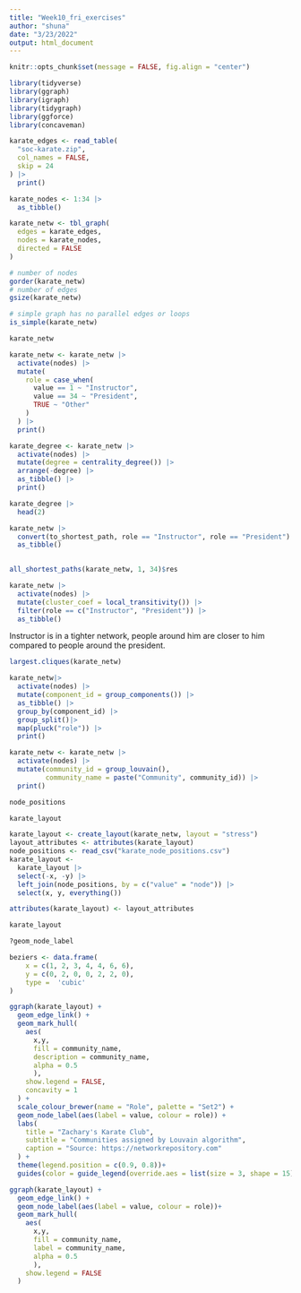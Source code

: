 ```yaml
---
title: "Week10_fri_exercises"
author: "shuna"
date: "3/23/2022"
output: html_document
---
```


```r
knitr::opts_chunk$set(message = FALSE, fig.align = "center")
```

```r
library(tidyverse)
library(ggraph)
library(igraph)
library(tidygraph)
library(ggforce)
library(concaveman)
```

```r
karate_edges <- read_table(
  "soc-karate.zip",
  col_names = FALSE,
  skip = 24
) |>
  print()

karate_nodes <- 1:34 |>
  as_tibble()
```

```r
karate_netw <- tbl_graph(
  edges = karate_edges,
  nodes = karate_nodes,
  directed = FALSE
)
```

```r
# number of nodes
gorder(karate_netw)
# number of edges
gsize(karate_netw)
```

```r
# simple graph has no parallel edges or loops
is_simple(karate_netw)
```

```r
karate_netw
```
```r
karate_netw <- karate_netw |>
  activate(nodes) |>
  mutate(
    role = case_when(
      value == 1 ~ "Instructor",
      value == 34 ~ "President",
      TRUE ~ "Other"
    )
  ) |>
  print()
```

```r
karate_degree <- karate_netw |>
  activate(nodes) |>
  mutate(degree = centrality_degree()) |>
  arrange(-degree) |>
  as_tibble() |>
  print()

karate_degree |>
  head(2)
```
```r
karate_netw |>
  convert(to_shortest_path, role == "Instructor", role == "President") |>
  as_tibble()
  
```
```r
all_shortest_paths(karate_netw, 1, 34)$res
```



```r
karate_netw |>
  activate(nodes) |>
  mutate(cluster_coef = local_transitivity()) |>
  filter(role == c("Instructor", "President")) |>
  as_tibble()
```
Instructor is in a tighter network, people around him are closer to him compared to people around the president. 

```r
largest.cliques(karate_netw)
```


```r
karate_netw|>
  activate(nodes) |>
  mutate(component_id = group_components()) |>
  as_tibble() |>
  group_by(component_id) |>
  group_split()|>
  map(pluck("role")) |>
  print()
```

```r
karate_netw <- karate_netw |>
  activate(nodes) |>
  mutate(community_id = group_louvain(),
         community_name = paste("Community", community_id)) |>
  print()
```
```r
node_positions
```
```r
karate_layout
```


```r
karate_layout <- create_layout(karate_netw, layout = "stress")
layout_attributes <- attributes(karate_layout)
node_positions <- read_csv("karate_node_positions.csv")
karate_layout <-
  karate_layout |>
  select(-x, -y) |>
  left_join(node_positions, by = c("value" = "node")) |>
  select(x, y, everything()) 

attributes(karate_layout) <- layout_attributes
```
```r
karate_layout
```

```r
?geom_node_label
```

```r
beziers <- data.frame(
    x = c(1, 2, 3, 4, 4, 6, 6),
    y = c(0, 2, 0, 0, 2, 2, 0),
    type =  'cubic'
)
```

```r
ggraph(karate_layout) +
  geom_edge_link() +
  geom_mark_hull(
    aes(
      x,y,
      fill = community_name, 
      description = community_name,
      alpha = 0.5
      ),
    show.legend = FALSE,
    concavity = 1
  ) + 
  scale_colour_brewer(name = "Role", palette = "Set2") + 
  geom_node_label(aes(label = value, colour = role)) +
  labs(
    title = "Zachary's Karate Club",
    subtitle = "Communities assigned by Louvain algorithm",
    caption = "Source: https://networkrepository.com"
  ) +
  theme(legend.position = c(0.9, 0.8))+
  guides(color = guide_legend(override.aes = list(size = 3, shape = 15)))
```

```r
ggraph(karate_layout) +
  geom_edge_link() +
  geom_node_label(aes(label = value, colour = role))+
  geom_mark_hull(
    aes(
      x,y,
      fill = community_name, 
      label = community_name,
      alpha = 0.5
      ),
    show.legend = FALSE
  )
```

